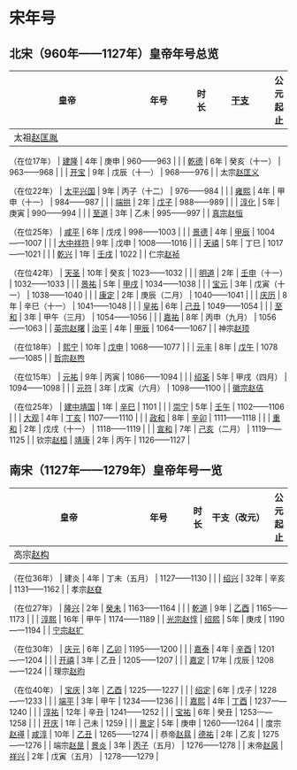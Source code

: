 # 宋年号

## 北宋（960年——1127年）皇帝年号总览 {#年号-北宋}

| 皇帝                                                                                                                               | 年号                                                                        | 时长  | [干支](https://baike.baidu.com/item/%E5%B9%B2%E6%94%AF/630464)      | 公元起止       |
| -------------------------------------------------------------------------------------------------------------------------------- | ------------------------------------------------------------------------- | --- | ----------------------------------------------------------------- | ---------- |
| 太祖[赵匡胤](https://baike.baidu.com/item/%E8%B5%B5%E5%8C%A1%E8%83%A4/61716)

（在位17年）                                                 | [建隆](https://baike.baidu.com/item/%E5%BB%BA%E9%9A%86)                     | 4年  | 庚申                                                                | 960——963   |
|                                                                                                                                  | [乾德](https://baike.baidu.com/item/%E4%B9%BE%E5%BE%B7/3093388)             | 6年  | 癸亥（十一）                                                            | 963——968   |
|                                                                                                                                  | [开宝](https://baike.baidu.com/item/%E5%BC%80%E5%AE%9D)                     | 9年  | 戊辰（十一）                                                            | 968——976   |
| 太宗[赵匡义](https://baike.baidu.com/item/%E8%B5%B5%E5%8C%A1%E4%B9%89)

（在位22年）                                                       | [太平兴国](https://baike.baidu.com/item/%E5%A4%AA%E5%B9%B3%E5%85%B4%E5%9B%BD) | 9年  | 丙子（十二）                                                            | 976——984   |
|                                                                                                                                  | [雍熙](https://baike.baidu.com/item/%E9%9B%8D%E7%86%99)                     | 4年  | 甲申（十一）                                                            | 984——987   |
|                                                                                                                                  | [端拱](https://baike.baidu.com/item/%E7%AB%AF%E6%8B%B1/7540316)             | 2年  | [戊子](https://baike.baidu.com/item/%E6%88%8A%E5%AD%90/4133716)     | 988——989   |
|                                                                                                                                  | [淳化](https://baike.baidu.com/item/%E6%B7%B3%E5%8C%96/7619804)             | 5年  | 庚寅                                                                | 990——994   |
|                                                                                                                                  | [至道](https://baike.baidu.com/item/%E8%87%B3%E9%81%93/10531494)            | 3年  | 乙未                                                                | 995——997   |
| [真宗](https://baike.baidu.com/item/%E7%9C%9F%E5%AE%97/1907226)[赵恒](https://baike.baidu.com/item/%E8%B5%B5%E6%81%92/6041)

（在位25年） | [咸平](https://baike.baidu.com/item/%E5%92%B8%E5%B9%B3/15251)               | 6年  | 戊戌                                                                | 998——1003  |
|                                                                                                                                  | [景德](https://baike.baidu.com/item/%E6%99%AF%E5%BE%B7/20410)               | 4年  | [甲辰](https://baike.baidu.com/item/%E7%94%B2%E8%BE%B0/71618)       | 1004——1007 |
|                                                                                                                                  | [大中祥符](https://baike.baidu.com/item/%E5%A4%A7%E4%B8%AD%E7%A5%A5%E7%AC%A6) | 9年  | 戊申                                                                | 1008——1016 |
|                                                                                                                                  | [天禧](https://baike.baidu.com/item/%E5%A4%A9%E7%A6%A7/15250)               | 5年  | 丁巳                                                                | 1017——1021 |
|                                                                                                                                  | [乾兴](https://baike.baidu.com/item/%E4%B9%BE%E5%85%B4)                     | 1年  | [壬戌](https://baike.baidu.com/item/%E5%A3%AC%E6%88%8C/4164902)     | 1022       |
| 仁宗[赵祯](https://baike.baidu.com/item/%E8%B5%B5%E7%A5%AF)

（在位42年）                                                                 | [天圣](https://baike.baidu.com/item/%E5%A4%A9%E5%9C%A3/10566630)            | 10年 | 癸亥                                                                | 1023——1032 |
|                                                                                                                                  | [明道](https://baike.baidu.com/item/%E6%98%8E%E9%81%93/10492383)            | 2年  | [壬申](https://baike.baidu.com/item/%E5%A3%AC%E7%94%B3/4113101)（十一） | 1032——1033 |
|                                                                                                                                  | [景祐](https://baike.baidu.com/item/%E6%99%AF%E7%A5%90)                     | 5年  | [甲戌](https://baike.baidu.com/item/%E7%94%B2%E6%88%8C/4113167)     | 1034——1038 |
|                                                                                                                                  | [宝元](https://baike.baidu.com/item/%E5%AE%9D%E5%85%83)                     | 3年  | 戊寅（十一）                                                            | 1038——1040 |
|                                                                                                                                  | [康定](https://baike.baidu.com/item/%E5%BA%B7%E5%AE%9A/10565787)            | 2年  | 庚辰（二月）                                                            | 1040——1041 |
|                                                                                                                                  | [庆历](https://baike.baidu.com/item/%E5%BA%86%E5%8E%86)                     | 8年  | 辛巳（十一）                                                            | 1041——1048 |
|                                                                                                                                  | [皇祐](https://baike.baidu.com/item/%E7%9A%87%E7%A5%90)                     | 6年  | [己丑](https://baike.baidu.com/item/%E5%B7%B1%E4%B8%91/4133781)     | 1049——1054 |
|                                                                                                                                  | [至和](https://baike.baidu.com/item/%E8%87%B3%E5%92%8C/10566749)            | 3年  | 甲午（三月）                                                            | 1054——1056 |
|                                                                                                                                  | [嘉祐](https://baike.baidu.com/item/%E5%98%89%E7%A5%90)                     | 8年  | 丙申（九月）                                                            | 1056——1063 |
| [英宗](https://baike.baidu.com/item/%E8%8B%B1%E5%AE%97/2538928)[赵曙](https://baike.baidu.com/item/%E8%B5%B5%E6%9B%99)               | [治平](https://baike.baidu.com/item/%E6%B2%BB%E5%B9%B3/15821573)            | 4年  | [甲辰](https://baike.baidu.com/item/%E7%94%B2%E8%BE%B0/71618)       | 1064——1067 |
| 神宗[赵顼](https://baike.baidu.com/item/%E8%B5%B5%E9%A1%BC)

（在位18年）                                                                 | [熙宁](https://baike.baidu.com/item/%E7%86%99%E5%AE%81)                     | 10年 | [戊申](https://baike.baidu.com/item/%E6%88%8A%E7%94%B3/4163835)     | 1068——1077 |
|                                                                                                                                  | [元丰](https://baike.baidu.com/item/%E5%85%83%E4%B8%B0/15283)               | 8年  | [戊午](https://baike.baidu.com/item/%E6%88%8A%E5%8D%88/4164635)     | 1078——1085 |
| [哲宗](https://baike.baidu.com/item/%E5%93%B2%E5%AE%97/4626207)[赵煦](https://baike.baidu.com/item/%E8%B5%B5%E7%85%A6/5774)

（在位15年） | [元祐](https://baike.baidu.com/item/%E5%85%83%E7%A5%90/15284)               | 9年  | 丙寅                                                                | 1086——1094 |
|                                                                                                                                  | [绍圣](https://baike.baidu.com/item/%E7%BB%8D%E5%9C%A3)                     | 5年  | 甲戌（四月）                                                            | 1094——1098 |
|                                                                                                                                  | [元符](https://baike.baidu.com/item/%E5%85%83%E7%AC%A6)                     | 3年  | 戊寅（六月）                                                            | 1098——1100 |
| [徽宗](https://baike.baidu.com/item/%E5%BE%BD%E5%AE%97/1825937)[赵佶](https://baike.baidu.com/item/%E8%B5%B5%E4%BD%B6)

（在位25年）      | [建中靖国](https://baike.baidu.com/item/%E5%BB%BA%E4%B8%AD%E9%9D%96%E5%9B%BD) | 1年  | [辛巳](https://baike.baidu.com/item/%E8%BE%9B%E5%B7%B3/4113927)     | 1101       |
|                                                                                                                                  | [崇宁](https://baike.baidu.com/item/%E5%B4%87%E5%AE%81/15285)               | 5年  | [壬午](https://baike.baidu.com/item/%E5%A3%AC%E5%8D%88/4114159)     | 1102——1106 |
|                                                                                                                                  | [大观](https://baike.baidu.com/item/%E5%A4%A7%E8%A7%82/10623263)            | 4年  | [丁亥](https://baike.baidu.com/item/%E4%B8%81%E4%BA%A5/4114582)     | 1107——1110 |
|                                                                                                                                  | [政和](https://baike.baidu.com/item/%E6%94%BF%E5%92%8C/10568752)            | 8年  | [辛卯](https://baike.baidu.com/item/%E8%BE%9B%E5%8D%AF/4134626)     | 1111——1118 |
|                                                                                                                                  | [重和](https://baike.baidu.com/item/%E9%87%8D%E5%92%8C)                     | 2年  | 戊戌（十一）                                                            | 1118——1119 |
|                                                                                                                                  | [宣和](https://baike.baidu.com/item/%E5%AE%A3%E5%92%8C/12101)               | 7年  | [己亥](https://baike.baidu.com/item/%E5%B7%B1%E4%BA%A5/4135340)（二月） | 1119——1125 |
| 钦宗[赵桓](https://baike.baidu.com/item/%E8%B5%B5%E6%A1%93)                                                                          | [靖康](https://baike.baidu.com/item/%E9%9D%96%E5%BA%B7/10568927)            | 2年  | 丙午                                                                | 1126——1127 |


## 南宋（1127年——1279年）皇帝年号一览 {#年号-南宋}

| 皇帝                                                                                                                           | 年号                                                             | 时长  | 干支（改元）                                                            | 公元起止       |
| ---------------------------------------------------------------------------------------------------------------------------- | -------------------------------------------------------------- | --- | ----------------------------------------------------------------- | ---------- |
| 高宗[赵构](https://baike.baidu.com/item/%E8%B5%B5%E6%9E%84)

（在位36年）                                                             | 建炎                                                             | 4年  | 丁未（五月）                                                            | 1127——1130 |
|                                                                                                                              | [绍兴](https://baike.baidu.com/item/%E7%BB%8D%E5%85%B4/10757874) | 32年 | 辛亥                                                                | 1131——1162 |
| 孝宗[赵昚](https://baike.baidu.com/item/%E8%B5%B5%E6%98%9A/2669809)

（在位27年）                                                     | [隆兴](https://baike.baidu.com/item/%E9%9A%86%E5%85%B4/15611)    | 2年  | [癸未](https://baike.baidu.com/item/%E7%99%B8%E6%9C%AA/4114284)     | 1163——1164 |
|                                                                                                                              | [乾道](https://baike.baidu.com/item/%E4%B9%BE%E9%81%93/10618500) | 9年  | [乙酉](https://baike.baidu.com/item/%E4%B9%99%E9%85%89/4114426)     | 1165——1173 |
|                                                                                                                              | [淳熙](https://baike.baidu.com/item/%E6%B7%B3%E7%86%99)          | 16年 | 甲午                                                                | 1174——1189 |
| [光宗](https://baike.baidu.com/item/%E5%85%89%E5%AE%97/15897817)[赵惇](https://baike.baidu.com/item/%E8%B5%B5%E6%83%87)          | [绍熙](https://baike.baidu.com/item/%E7%BB%8D%E7%86%99)          | 5年  | 庚戌                                                                | 1190——1194 |
| [宁宗](https://baike.baidu.com/item/%E5%AE%81%E5%AE%97/16378258)[赵扩](https://baike.baidu.com/item/%E8%B5%B5%E6%89%A9)

（在位30年） | [庆元](https://baike.baidu.com/item/%E5%BA%86%E5%85%83/13845997) | 6年  | [乙卯](https://baike.baidu.com/item/%E4%B9%99%E5%8D%AF/4164230)     | 1195——1200 |
|                                                                                                                              | [嘉泰](https://baike.baidu.com/item/%E5%98%89%E6%B3%B0/153328)   | 4年  | [辛酉](https://baike.baidu.com/item/%E8%BE%9B%E9%85%89/4164819)     | 1201——1204 |
|                                                                                                                              | [开禧](https://baike.baidu.com/item/%E5%BC%80%E7%A6%A7)          | 3年  | 乙丑                                                                | 1205——1207 |
|                                                                                                                              | [嘉定](https://baike.baidu.com/item/%E5%98%89%E5%AE%9A/15339)    | 17年 | 戊辰                                                                | 1208——1224 |
| 理宗[赵昀](https://baike.baidu.com/item/%E8%B5%B5%E6%98%80/33975)

（在位40年）                                                       | [宝庆](https://baike.baidu.com/item/%E5%AE%9D%E5%BA%86/12146)    | 3年  | [乙酉](https://baike.baidu.com/item/%E4%B9%99%E9%85%89/4114426)     | 1225——1227 |
|                                                                                                                              | [绍定](https://baike.baidu.com/item/%E7%BB%8D%E5%AE%9A)          | 6年  | 戊子                                                                | 1228——1233 |
|                                                                                                                              | [端平](https://baike.baidu.com/item/%E7%AB%AF%E5%B9%B3)          | 3年  | 甲午                                                                | 1234——1236 |
|                                                                                                                              | [嘉熙](https://baike.baidu.com/item/%E5%98%89%E7%86%99/14033661) | 4年  | [丁酉](https://baike.baidu.com/item/%E4%B8%81%E9%85%89/4135253)     | 1237——1240 |
|                                                                                                                              | [淳祐](https://baike.baidu.com/item/%E6%B7%B3%E7%A5%90)          | 12年 | 辛丑                                                                | 1241——1252 |
|                                                                                                                              | [宝祐](https://baike.baidu.com/item/%E5%AE%9D%E7%A5%90)          | 6年  | 癸丑                                                                | 1253——1258 |
|                                                                                                                              | [开庆](https://baike.baidu.com/item/%E5%BC%80%E5%BA%86)          | 1年  | 己未                                                                | 1259       |
|                                                                                                                              | [景定](https://baike.baidu.com/item/%E6%99%AF%E5%AE%9A)          | 5年  | 庚申                                                                | 1260——1264 |
| 度宗[赵禥](https://baike.baidu.com/item/%E8%B5%B5%E7%A6%A5)                                                                      | [咸淳](https://baike.baidu.com/item/%E5%92%B8%E6%B7%B3)          | 10年 | [乙丑](https://baike.baidu.com/item/%E4%B9%99%E4%B8%91/4091282)     | 1265——1274 |
| 恭帝[赵㬎](https://baike.baidu.com/item/%E8%B5%B5%E3%AC%8E)                                                                      | [德祐](https://baike.baidu.com/item/%E5%BE%B7%E7%A5%90)          | 2年  | 乙亥                                                                | 1275——1276 |
| 端宗[赵昰](https://baike.baidu.com/item/%E8%B5%B5%E6%98%B0)                                                                      | [景炎](https://baike.baidu.com/item/%E6%99%AF%E7%82%8E/17565)    | 3年  | [丙子](https://baike.baidu.com/item/%E4%B8%99%E5%AD%90/4113243)（五月） | 1276——1278 |
| 末帝[赵昺](https://baike.baidu.com/item/%E8%B5%B5%E6%98%BA)                                                                      | [祥兴](https://baike.baidu.com/item/%E7%A5%A5%E5%85%B4/15340)    | 2年  | 戊寅（五月）                                                            | 1278——1279 |